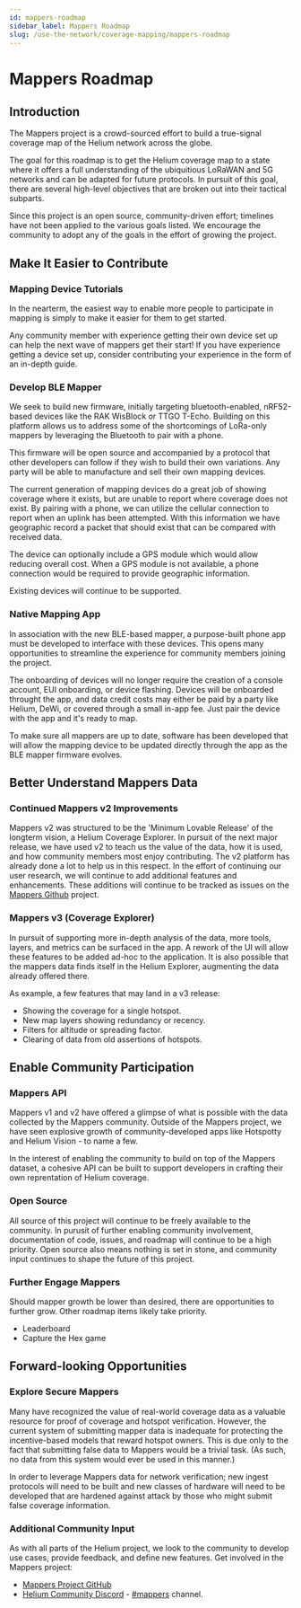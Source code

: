 ```yaml
---
id: mappers-roadmap
sidebar_label: Mappers Roadmap
slug: /use-the-network/coverage-mapping/mappers-roadmap
---
```


# Mappers Roadmap

## Introduction
The Mappers project is a crowd-sourced effort to build a true-signal coverage map of the Helium network across the globe.

The goal for this roadmap is to get the Helium coverage map to a state where it offers a full understanding of the ubiquitious LoRaWAN and 5G networks and can be adapted for future protocols. 
In pursuit of this goal, there are several high-level objectives that are broken out into their tactical subparts.

Since this project is an open source, community-driven effort; timelines have not been applied to the various goals listed. We encourage the community to adopt any of the goals in the effort of growing the project.

## Make It Easier to Contribute
### Mapping Device Tutorials
In the nearterm, the easiest way to enable more people to participate in mapping is simply to make it easier for them to get started. 

Any community member with experience getting their own device set up can help the next wave of mappers get their start! If you have experience getting a device set up, consider contributing your experience in the form of an in-depth guide.

### Develop BLE Mapper
We seek to build new firmware, initially targeting bluetooth-enabled, nRF52-based devices like the RAK WisBlock or TTGO T-Echo. Building on this platform allows us to address some of the shortcomings of LoRa-only mappers by leveraging the Bluetooth to pair with a phone. 

This firmware will be open source and accompanied by a protocol that other developers can follow if they wish to build their own variations. Any party will be able to manufacture and sell their own mapping devices.

The current generation of mapping devices do a great job of showing coverage where it exists, but are unable to report where coverage does not exist. By pairing with a phone, we can utilize the cellular connection to report when an uplink has been attempted. With this information we have geographic record a packet that should exist that can be compared with received data.

The device can optionally include a GPS module which would allow reducing overall cost. When a GPS module is not available, a phone connection would be required to provide geographic information.

Existing devices will continue to be supported.

### Native Mapping App
In association with the new BLE-based mapper, a purpose-built phone app must be developed to interface with these devices. This opens many opportunities to streamline the experience for community members joining the project.

The onboarding of devices will no longer require the creation of a console account, EUI onboarding, or device flashing. Devices will be onboarded throught the app, and data credit costs may either be paid by a party like Helium, DeWi, or covered through a small in-app fee. Just pair the device with the app and it's ready to map.

To make sure all mappers are up to date, software has been developed that will allow the mapping device to be updated directly through the app as the BLE mapper firmware evolves.

## Better Understand Mappers Data
### Continued Mappers v2 Improvements
Mappers v2 was structured to be the 'Minimum Lovable Release' of the longterm vision, a Helium Coverage Explorer. In pursuit of the next major release, we have used v2 to teach us the value of the data, how it is used, and how community members most enjoy contributing. The v2 platform has already done a lot to help us in this respect. In the effort of continuing our user research, we will continue to add additional features and enhancements. These additions will continue to be tracked as issues on the [Mappers Github](https://github.com/helium/mappers/issues) project.

### Mappers v3 (Coverage Explorer)
In pursuit of supporting more in-depth analysis of the data, more tools, layers, and metrics can be surfaced in the app. A rework of the UI will allow these features to be added ad-hoc to the application.
It is also possible that the mappers data finds itself in the Helium Explorer, augmenting the data already offered there.

As example, a few features that may land in a v3 release:
* Showing the coverage for a single hotspot.
* New map layers showing redundancy or recency.
* Filters for altitude or spreading factor.
* Clearing of data from old assertions of hotspots.

## Enable Community Participation
### Mappers API
Mappers v1 and v2 have offered a glimpse of what is possible with the data collected by the Mappers community. Outside of the Mappers project, we have seen explosive growth of community-developed apps like Hotspotty and Helium Vision - to name a few. 

In the interest of enabling the community to build on top of the Mappers dataset, a cohesive API can be built to support developers in crafting their own reprentation of Helium coverage.

### Open Source
All source of this project will continue to be freely available to the community. In purusit of further enabling community involvement, documentation of code, issues, and roadmap will continue to be a high priority. Open source also means nothing is set in stone, and community input continues to shape the future of this project.

### Further Engage Mappers
Should mapper growth be lower than desired, there are opportunities to further grow. Other roadmap items likely take priority.
* Leaderboard
* Capture the Hex game

## Forward-looking Opportunities
### Explore Secure Mappers
Many have recognized the value of real-world coverage data as a valuable resource for proof of coverage and hotspot verification. However, the current system of submitting mapper data is inadequate for protecting the incentive-based models that reward hotspot owners. This is due only to the fact that submitting false data to Mappers would be a trivial task. (As such, no data from this system would ever be used in this manner.)

In order to leverage Mappers data for network verification; new ingest protocols will need to be built and new classes of hardware will need to be developed that are hardened against attack by those who might submit false coverage information.

### Additional Community Input
As with all parts of the Helium project, we look to the community to develop use cases, provide feedback, and define new features. Get involved in the Mappers project:
* [Mappers Project GitHub](https://github.com/helium/mappers/)
* [Helium Community Discord](https://discord.gg/helium) - [#mappers](https://discord.com/channels/404106811252408320/730801390431240228) channel.
